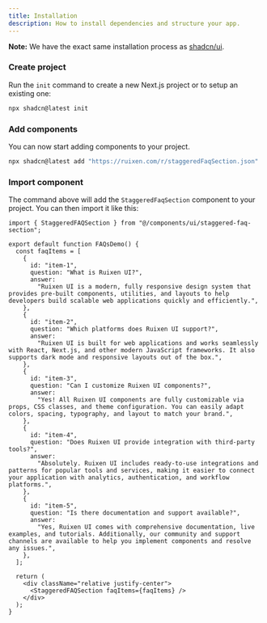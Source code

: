 ```yaml
---
title: Installation
description: How to install dependencies and structure your app.
---
```


<Callout>

**Note:** We have the exact same installation process as [shadcn/ui](https://ui.shadcn.com/docs/installation/).

</Callout>

<Steps>

### Create project

Run the `init` command to create a new Next.js project or to setup an existing one:

```bash
npx shadcn@latest init
```

### Add components

You can now start adding components to your project.

```bash
npx shadcn@latest add "https://ruixen.com/r/staggeredFaqSection.json"
```

### Import component

The command above will add the `StaggeredFaqSection` component to your project. You can then import it like this:

```tsx {1,6} showLineNumbers
import { StaggeredFAQSection } from "@/components/ui/staggered-faq-section";

export default function FAQsDemo() {
  const faqItems = [
    {
      id: "item-1",
      question: "What is Ruixen UI?",
      answer:
        "Ruixen UI is a modern, fully responsive design system that provides pre-built components, utilities, and layouts to help developers build scalable web applications quickly and efficiently.",
    },
    {
      id: "item-2",
      question: "Which platforms does Ruixen UI support?",
      answer:
        "Ruixen UI is built for web applications and works seamlessly with React, Next.js, and other modern JavaScript frameworks. It also supports dark mode and responsive layouts out of the box.",
    },
    {
      id: "item-3",
      question: "Can I customize Ruixen UI components?",
      answer:
        "Yes! All Ruixen UI components are fully customizable via props, CSS classes, and theme configuration. You can easily adapt colors, spacing, typography, and layout to match your brand.",
    },
    {
      id: "item-4",
      question: "Does Ruixen UI provide integration with third-party tools?",
      answer:
        "Absolutely. Ruixen UI includes ready-to-use integrations and patterns for popular tools and services, making it easier to connect your application with analytics, authentication, and workflow platforms.",
    },
    {
      id: "item-5",
      question: "Is there documentation and support available?",
      answer:
        "Yes, Ruixen UI comes with comprehensive documentation, live examples, and tutorials. Additionally, our community and support channels are available to help you implement components and resolve any issues.",
    },
  ];

  return (
    <div className="relative justify-center">
      <StaggeredFAQSection faqItems={faqItems} />
    </div>
  );
}
```

</Steps>

